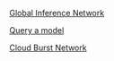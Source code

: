 [Global Inference Network](Models/Global%20Inference%20Network.md)

[Query a model](Models/Query%20a%20model.md)

[Cloud Burst Network](Models/Cloud%20Burst%20Network.md)